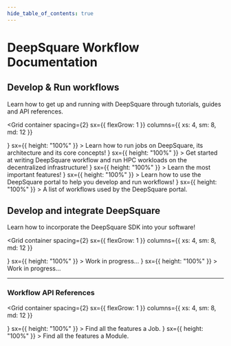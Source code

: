 ```yaml
---
hide_table_of_contents: true
---
```


# DeepSquare Workflow Documentation


## Develop & Run workflows

Learn how to get up and running with DeepSquare through tutorials, guides and API references.

<Grid
  container
  spacing={2}
  sx={{ flexGrow: 1 }}
  columns={{ xs: 4, sm: 8, md: 12 }}
>
  <Grid xs={6}>
    <DocCard
      title="Learn"
      href="/workflow/learn/introduction"
      startDecorator={<SchoolIcon />}
      sx={{ height: "100%" }}
    >
      Learn how to run jobs on DeepSquare, its architecture and its core
      concepts!
    </DocCard>
  </Grid>
  <Grid xs={6}>
    <DocCard
      title="Getting Started"
      href="/workflow/getting-started/introduction"
      startDecorator={<DirectionsRunIcon />}
      sx={{ height: "100%" }}
    >
      Get started at writing DeepSquare workflow and run HPC workloads on the
      decentralized infrastructure!
    </DocCard>
  </Grid>
  <Grid xs={6}>
    <DocCard
      title="Guides"
      href="/workflow/guides/overview"
      startDecorator={<LibraryBooksIcon />}
      sx={{ height: "100%" }}
    >
      Learn the most important features!
    </DocCard>
  </Grid>
  <Grid xs={6}>
    <DocCard
      title="DeepSquare Portal"
      href="/workflow/deepsquare-portal/introduction"
      startDecorator={<VideoLabelIcon />}
      sx={{ height: "100%" }}
    >
      Learn how to use the DeepSquare portal to help you develop and run
      workflows!
    </DocCard>
  </Grid>
  <Grid xs={6}>
    <DocCard
      title="Samples"
      href="/workflow/samples/overview"
      startDecorator={<StarIcon />}
      sx={{ height: "100%" }}
    >
      A list of workflows used by the DeepSquare portal.
    </DocCard>
  </Grid>
</Grid>

## Develop and integrate DeepSquare

Learn how to incorporate the DeepSquare SDK into your software!

<Grid
  container
  spacing={2}
  sx={{ flexGrow: 1 }}
  columns={{ xs: 4, sm: 8, md: 12 }}
>
  <Grid xs={3}>
    <DocCard
      title="JavaScript"
      href="/workflow/client-development/overview"
      startDecorator={
        <JavaScriptLogo style={{ height: "1em", width: "1em" }} />
      }
      sx={{ height: "100%" }}
    >
      Work in progress...
    </DocCard>
  </Grid>
  <Grid xs={3}>
    <DocCard
      title="Go"
      href="/workflow/client-development/overview"
      startDecorator={<GoLogo style={{ height: "1em", width: "1em" }} />}
      sx={{ height: "100%" }}
    >
      Work in progress...
    </DocCard>
  </Grid>
</Grid>

---

### Workflow API References

<Grid
  container
  spacing={2}
  sx={{ flexGrow: 1 }}
  columns={{ xs: 4, sm: 8, md: 12 }}
>
  <Grid xs={6}>
    <DocCard
      title="Job Reference"
      href="/workflow/workflow-api-reference/job"
      startDecorator={<WorkIcon />}
      sx={{ height: "100%" }}
    >
      Find all the features a Job.
    </DocCard>
  </Grid>
  <Grid xs={6}>
    <DocCard
      title="Module Reference"
      href="/workflow/workflow-api-reference/module"
      startDecorator={<RadioButtonCheckedIcon />}
      sx={{ height: "100%" }}
    >
      Find all the features a Module.
    </DocCard>
  </Grid>
</Grid>
